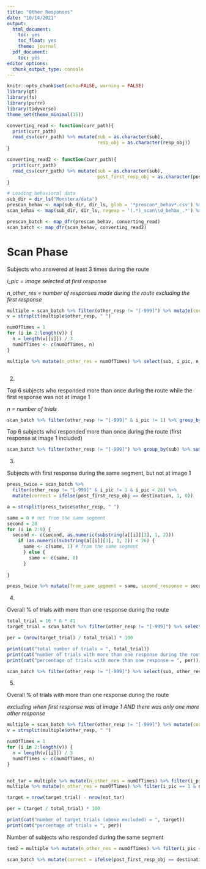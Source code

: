 ```yaml
---
title: "Other Responses"
date: "10/14/2021"
output:
  html_document:
    toc: yes
    toc_float: yes
    theme: journal
  pdf_document:
    toc: yes
editor_options:
  chunk_output_type: console
---
```


```r
knitr::opts_chunk$set(echo=FALSE, warning = FALSE)
library(gt)
library(fs)
library(purrr)
library(tidyverse)
theme_set(theme_minimal(15))
```

```r
converting_read <- function(curr_path){
  print(curr_path)
  read_csv(curr_path) %>% mutate(sub = as.character(sub),
                                 resp_obj = as.character(resp_obj))
}

converting_read2 <- function(curr_path){
  print(curr_path)
  read_csv(curr_path) %>% mutate(sub = as.character(sub),
                                 post_first_resp_obj = as.character(post_first_resp_obj))
}

# Loading behavioral data
sub_dir = dir_ls("Monstera/data")
prescan_behav <- map(sub_dir, dir_ls, glob = '*prescan*_behav*.csv') %>% unlist()
scan_behav <- map(sub_dir, dir_ls, regexp = '(.*)_scan\\d_behav_.*') %>% unlist()

prescan_batch <- map_dfr(prescan_behav, converting_read)
scan_batch <- map_dfr(scan_behav, converting_read2)

```


# Scan Phase 

Subjects who answered at least 3 times during the route 

*i_pic = image selected at first response* 

*n_other_res = number of responses made during the route excluding the first response* 

```r
multiple = scan_batch %>% filter(other_resp != "[-999]") %>% mutate(correct = ifelse(post_first_resp_obj == destination, 1, 0)) 
v = strsplit(multiple$other_resp, " ")

numOfTimes = 1
for (i in 2:length(v)) {
  n = length(v[[i]]) / 3
  numOfTimes <- c(numOfTimes, n)
}

multiple %>% mutate(n_other_res = numOfTimes) %>% select(sub, i_pic, n_other_res, correct) %>% filter(n_other_res != 1) %>% group_by(sub) %>% arrange(desc(n_other_res)) %>% gt()

```

```r

```


2)

Top 6 subjects who responded more than once during the route while the first response was not at image 1

*n = number of trials* 

```r
scan_batch %>% filter(other_resp != "[-999]" & i_pic != 1) %>% group_by(sub) %>% summarise(n=n()) %>% arrange(desc(n)) %>% head() %>% gt()
```


Top 6 subjects who responded more than once during the route (first response at image 1 included)

```r
scan_batch %>% filter(other_resp != "[-999]") %>% group_by(sub) %>% summarise(n=n()) %>% arrange(desc(n)) %>% head() %>% gt()

```


3)

Subjects with first response during the same segment, but not at image 1 

```r

press_twice = scan_batch %>% 
  filter(other_resp != "[-999]" & i_pic != 1 & i_pic < 26) %>%
  mutate(correct = ifelse(post_first_resp_obj == destination, 1, 0)) 
```

```r
a = strsplit(press_twice$other_resp, " ")

same = 0 # not from the same segment 
second = 28
for (i in 2:9) {
  second <- c(second, as.numeric(substring(a[[i]][3], 1, 2)))
    if (as.numeric(substring(a[[i]][3], 1, 2)) < 26) {
      same <- c(same, 1) # from the same segment 
      } else {
        same <- c(same, 0)
      }
  
}

press_twice %>% mutate(from_same_segment = same, second_response = second, end_response = post_first_resp) %>% select(sub, i_pic, end_response, correct, second_response, from_same_segment) %>% gt()
```


4) 

Overall % of trials with more than one response during the route 

```r

total_trial = 16 * 6 * 41
target_trial = scan_batch %>% filter(other_resp != "[-999]") %>% select(sub, other_resp, trial)

per = (nrow(target_trial) / total_trial) * 100

print(cat("total number of trials = ", total_trial))
print(cat("number of trials with more than one response during the route = ", nrow(target_trial)))
print(cat("percentage of trials with more than one response = ", per))

scan_batch %>% filter(other_resp != "[-999]") %>% select(sub, other_resp, trial) %>% head() %>% gt()

```


5) 

Overall % of trials with more than one response during the route 

*excluding when first response was at image 1 AND there was only one more other response* 

```r

multiple = scan_batch %>% filter(other_resp != "[-999]") %>% mutate(correct = ifelse(post_first_resp_obj == destination, 1, 0)) 
v = strsplit(multiple$other_resp, " ")

numOfTimes = 1
for (i in 2:length(v)) {
  n = length(v[[i]]) / 3
  numOfTimes <- c(numOfTimes, n)
}


not_tar = multiple %>% mutate(n_other_res = numOfTimes) %>% filter(i_pic == 1 & n_other_res == 1) 
multiple %>% mutate(n_other_res = numOfTimes) %>% filter(i_pic == 1 & n_other_res == 1) %>% select(sub, i_pic, other_resp, n_other_res, correct) %>% gt()

target = nrow(target_trial) - nrow(not_tar)

per = (target / total_trial) * 100

print(cat("number of target trials (above excluded) = ", target))
print(cat("percentage of trials = ", per))


```


Number of subjects who responded during the same segment 
```r
tem2 = multiple %>% mutate(n_other_res = numOfTimes) %>% filter(i_pic == 1 & n_other_res == 1) 

scan_batch %>% mutate(correct = ifelse(post_first_resp_obj == destination, 1, 0)) %>% filter(i_pic < 26 & i_pic != 1 & i_pic != -999 & other_resp == "[-999]") %>% group_by(round) %>% summarise(n=n()) %>% arrange(round) %>% gt()
```




